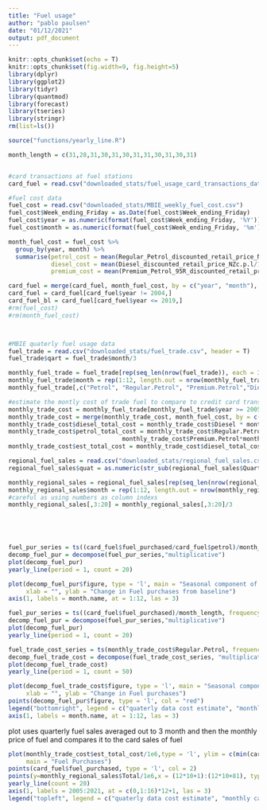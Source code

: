 ```yaml
---
title: "Fuel usage"
author: "pablo paulsen"
date: "01/12/2021"
output: pdf_document
---
```


```r
knitr::opts_chunk$set(echo = T)
knitr::opts_chunk$set(fig.width=9, fig.height=5) 
library(dplyr)
library(ggplot2)
library(tidyr)
library(quantmod)
library(forecast)
library(tseries)
library(stringr)
rm(list=ls())

```

```r
source("functions/yearly_line.R")
```

```r
month_length = c(31,28,31,30,31,30,31,31,30,31,30,31)


#card transactions at fuel stations
card_fuel = read.csv("downloaded_stats/fuel_usage_card_transactions_data.csv", header = T)

#fuel cost data
fuel_cost = read.csv("downloaded_stats/MBIE_weekly_fuel_cost.csv")
fuel_cost$Week_ending_Friday = as.Date(fuel_cost$Week_ending_Friday)
fuel_cost$year = as.numeric(format(fuel_cost$Week_ending_Friday, '%Y'))
fuel_cost$month = as.numeric(format(fuel_cost$Week_ending_Friday, '%m'))

month_fuel_cost = fuel_cost %>% 
  group_by(year, month) %>% 
  summarise(petrol_cost = mean(Regular_Petrol_discounted_retail_price_NZc.p.l/100),
            diesel_cost = mean(Diesel_discounted_retail_price_NZc.p.l/100),
            premium_cost = mean(Premium_Petrol_95R_discounted_retail_price_NZc.p.l/100))

card_fuel = merge(card_fuel, month_fuel_cost, by = c("year", "month"), sort = FALSE)
card_fuel = card_fuel[card_fuel$year != 2004,]
card_fuel_bl = card_fuel[card_fuel$year <= 2019,]
#rm(fuel_cost)
#rm(month_fuel_cost)



#MBIE quaterly fuel usage data
fuel_trade = read.csv("downloaded_stats/fuel_trade.csv", header = T)
fuel_trade$qart = fuel_trade$month/3

monthly_fuel_trade = fuel_trade[rep(seq_len(nrow(fuel_trade)), each = 3), ]
monthly_fuel_trade$month = rep(1:12, length.out = nrow(monthly_fuel_trade))
monthly_fuel_trade[,c("Petrol", "Regular.Petrol", "Premium.Petrol","Diesel")] = monthly_fuel_trade[,c("Petrol", "Regular.Petrol", "Premium.Petrol","Diesel")]/3

#estimate the montly cost of trade fuel to compare to credit card transactions
monthly_trade_cost = monthly_fuel_trade[monthly_fuel_trade$year >= 2005, c("year", "month", "Regular.Petrol","Premium.Petrol", "Diesel")]
monthly_trade_cost = merge(monthly_trade_cost, month_fuel_cost, by = c("year", "month"), sort = FALSE)
monthly_trade_cost$diesel_total_cost = monthly_trade_cost$Diesel * monthly_trade_cost$diesel_cost
monthly_trade_cost$petrol_total_cost = monthly_trade_cost$Regular.Petrol*monthly_trade_cost$petrol_cost +
                                monthly_trade_cost$Premium.Petrol*monthly_trade_cost$premium_cost
monthly_trade_cost$est_total_cost = monthly_trade_cost$diesel_total_cost + monthly_trade_cost$petrol_total_cost

regional_fuel_sales = read.csv("downloaded_stats/regional_fuel_sales.csv", header = T)
regional_fuel_sales$quat = as.numeric(str_sub(regional_fuel_sales$Quarter, -1))

monthly_regional_sales = regional_fuel_sales[rep(seq_len(nrow(regional_fuel_sales)), each = 3), ]
monthly_regional_sales$month = rep(1:12, length.out = nrow(monthly_regional_sales))
#careful as using numbers as column indexs
monthly_regional_sales[,3:20] = monthly_regional_sales[,3:20]/3



                                
```


```r
fuel_pur_series = ts((card_fuel$fuel_purchased/card_fuel$petrol)/month_length, frequency = 12)
decomp_fuel_pur = decompose(fuel_pur_series,"multiplicative")
plot(decomp_fuel_pur)
yearly_line(period = 1, count = 20)
```


```r
plot(decomp_fuel_pur$figure, type = 'l', main = "Seasonal component of Fuel purchases", xaxt = "n",
     xlab = "", ylab = "Change in Fuel purchases from baseline")
axis(1, labels = month.name, at = 1:12, las = 3)
```

```r
fuel_pur_series = ts((card_fuel$fuel_purchased)/month_length, frequency = 12)
decomp_fuel_pur = decompose(fuel_pur_series,"multiplicative")
plot(decomp_fuel_pur)
yearly_line(period = 1, count = 20)
```
```r
fuel_trade_cost_series = ts(monthly_trade_cost$Regular.Petrol, frequency = 12)
decomp_fuel_trade_cost = decompose(fuel_trade_cost_series, "multiplicative")
plot(decomp_fuel_trade_cost)
yearly_line(period = 1, count = 50)
```

```r
plot(decomp_fuel_trade_cost$figure, type = 'l', main = "Seasonal component of Fuel purchases", xaxt = "n",
     xlab = "", ylab = "Change in Fuel purchases")
points(decomp_fuel_pur$figure, type = 'l', col = "red")
legend("bottomright", legend = c("quaterly data cost estimate", "monthly card purchases"), col = 1:2, lty = 1)
axis(1, labels = month.name, at = 1:12, las = 3)
```
plot uses quarterly fuel sales averaged out to 3 month and then the monthly price of fuel and compares it to the card sales of fuel
```r
plot(monthly_trade_cost$est_total_cost/1e6,type = 'l', ylim = c(min(card_fuel$fuel_purchased), max(monthly_trade_cost$est_total_cost/1e6)), xaxt = "n", xlab = "", ylab = "Fuel purchases (Million $)",
     main = "Fuel Purchases")
points(card_fuel$fuel_purchased, type = 'l', col = 2)
points(y=monthly_regional_sales$Total/1e6,x = (12*10+1):(12*10+81), type = 'l', col = 3)
yearly_line(count = 20)
axis(1, labels = 2005:2021, at = c(0,1:16)*12+1, las = 3)
legend("topleft", legend = c("quaterly data cost estimate", "monthly card purchases", "regional fuel purchases"), col = 1:3, lty = 1)
```



